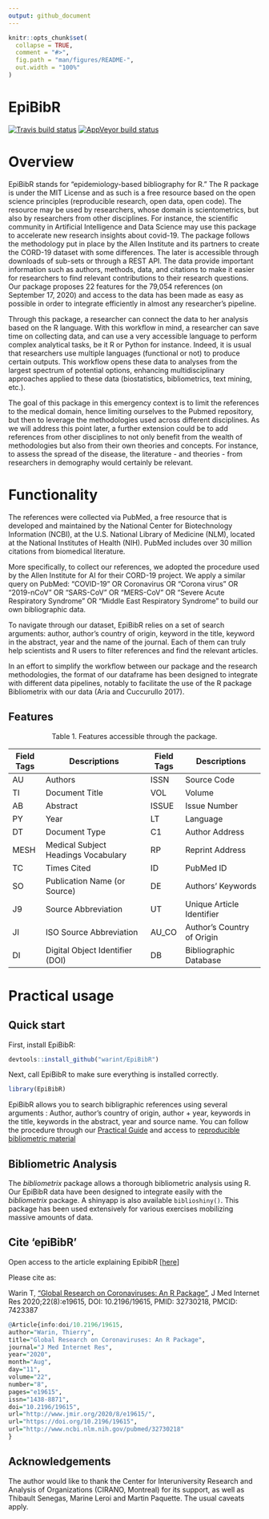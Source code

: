 ```yaml
---
output: github_document
---
```


<!-- README.md is generated from README.Rmd. Please edit that file -->

```r
knitr::opts_chunk$set(
  collapse = TRUE,
  comment = "#>",
  fig.path = "man/figures/README-",
  out.width = "100%"
)
```

# EpiBibR

<!-- badges: start -->
[![Travis build status](https://travis-ci.org/warint/EpiBibR.svg?branch=master)](https://travis-ci.org/warint/EpiBibR)
[![AppVeyor build status](https://ci.appveyor.com/api/projects/status/github/warint/EpiBibR?branch=master&svg=true)](https://ci.appveyor.com/project/warint/EpiBibR)
<!-- badges: end -->

# Overview

EpiBibR stands for "epidemiology-based bibliography for R." The R package is under the MIT License and as such is a free resource based on the open science principles (reproducible research, open data, open code). The resource may be used by researchers, whose domain is scientometrics, but also by researchers from other disciplines. For instance, the scientific community in Artificial Intelligence and Data Science may use this package to accelerate new research insights about covid-19. The package follows the methodology put in place by the Allen Institute and its partners to create the CORD-19 dataset with some differences. The later is accessible through downloads of sub-sets or through a REST API. The data provide important information such as authors, methods, data, and citations to make it easier for researchers to find relevant contributions to their research questions. Our package proposes 22 features for the 79,054 references (on September 17, 2020) and access to the data has been made as easy as possible in order to integrate efficiently in almost any researcher's pipeline.

Through this package, a researcher can connect the data to her analysis based on the R language. With this workflow in mind, a researcher can save time on collecting data, and can use a very accessible language to perform complex analytical tasks, be it R or Python for instance. Indeed, it is usual that researchers use multiple languages (functional or not) to produce certain outputs. This workflow opens these data to analyses from the largest spectrum of potential options, enhancing multidisciplinary approaches applied to these data (biostatistics, bibliometrics, text mining, etc.).

The goal of this package in this emergency context is to limit the references to the medical domain, hence limiting ourselves to the Pubmed repository, but then to leverage the methodologies used across different disciplines. As we will address this point later, a further extension could be to add references from other disciplines to not only benefit from the wealth of methodologies but also from their own theories and concepts. For instance, to assess the spread of the disease, the literature - and theories - from researchers in demography would certainly be relevant.

# Functionality

The references were collected via PubMed, a free resource that is developed and maintained by the National Center for Biotechnology Information (NCBI), at the U.S. National Library of Medicine (NLM), located at the National Institutes of Health (NIH). PubMed includes over 30 million citations from biomedical literature.

More specifically, to collect our references, we adopted the procedure used by the Allen Institute for AI for their CORD-19 project. We apply a similar query on PubMed: “COVID-19” OR Coronavirus OR “Corona virus” OR “2019-nCoV” OR “SARS-CoV” OR “MERS-CoV” OR “Severe Acute Respiratory Syndrome” OR “Middle East Respiratory Syndrome” to build our own bibliographic data.

To navigate through our dataset, EpiBibR relies on a set of search arguments: author, author’s country of origin, keyword in the title, keyword in the abstract, year and the name of the journal. Each of them can truly help scientists and R users to filter references and find the relevant articles.

In an effort to simplify the workflow between our package and the research methodologies, the format of our dataframe has been designed to integrate with different data pipelines, notably to facilitate the use of the R package Bibliometrix with our data (Aria and Cuccurullo 2017).


## Features

<center>
Table 1. Features accessible through the package.
</center>

| Field Tags | Descriptions                        | Field Tags |  Descriptions              |
|------------|-------------------------------------|------------|----------------------------|
| AU         | Authors                             | ISSN       | Source Code                |
| TI         | Document Title                      | VOL        | Volume                     |
| AB         | Abstract                            | ISSUE      | Issue Number               |
| PY         | Year                                | LT         | Language                   |
| DT         | Document Type                       | C1         | Author Address             |
| MESH       | Medical Subject Headings Vocabulary | RP         | Reprint Address            |
| TC         | Times Cited                         | ID         | PubMed ID                  |
| SO         | Publication Name (or Source)        | DE         | Authors’ Keywords          |
| J9         | Source Abbreviation                 | UT         | Unique Article Identifier  |
| JI         | ISO Source Abbreviation             | AU\_CO     | Author’s Country of Origin |
| DI         | Digital Object Identifier (DOI)     | DB         | Bibliographic Database     |





# Practical usage

## Quick start

First, install EpiBibR:

```r
devtools::install_github("warint/EpiBibR")
```

Next, call EpiBibR to make sure everything is installed correctly.

```r
library(EpiBibR)
```

EpiBibR allows you to search bibligraphic references using several arguments : Author, author's country of origin, author + year, keywords in the title, keywords in the abstract, year and source name. You can follow the procedure through our [Practical Guide](https://warint.github.io/EpiBibR/articles/vignette.html) and access to [reproducible bibliometric material](https://warint.github.io/EpiBibR/articles/reproducibleMaterial.html)

## Bibliometric Analysis

The *bibliometrix* package allows a thorough bibliometric analysis using R. Our EpiBibR data have been designed to integrate easily with the *bibliometrix* package. A shinyapp is also available `biblioshiny()`. This package has been used extensively for various exercises mobilizing massive amounts of data. 


## Cite ‘epiBibR’

Open access to the article explaining EpibibR [[here](https://www.jmir.org/2020/8/e19615/){target="_blank"}]

Please cite as:

Warin T, ["Global Research on Coronaviruses: An R Package"](https://www.jmir.org/2020/8/e19615/){target="_blank"}, J Med Internet Res 2020;22(8):e19615, DOI: 10.2196/19615, PMID: 32730218, PMCID: 7423387

``` r
@Article{info:doi/10.2196/19615,
author="Warin, Thierry",
title="Global Research on Coronaviruses: An R Package",
journal="J Med Internet Res",
year="2020",
month="Aug",
day="11",
volume="22",
number="8",
pages="e19615",
issn="1438-8871",
doi="10.2196/19615",
url="http://www.jmir.org/2020/8/e19615/",
url="https://doi.org/10.2196/19615",
url="http://www.ncbi.nlm.nih.gov/pubmed/32730218"
}
```

## Acknowledgements

The author would like to thank the Center for Interuniversity Research and Analysis of Organizations (CIRANO, Montreal) for its support, as well as Thibault Senegas, Marine Leroi and Martin Paquette. The usual caveats apply.
